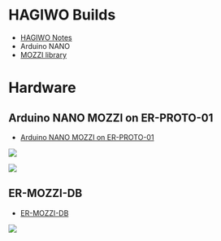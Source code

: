 = HAGIWO Builds =

* [https://note.com/solder_state/ HAGIWO Notes]
* Arduino NANO
* [https://sensorium.github.io/Mozzi/ MOZZI library]

= Hardware =

== Arduino NANO MOZZI on ER-PROTO-01 ==

* [http://land-boards.com/blwiki/index.php?title=Arduino_NANO_MOZZI_on_ER-PROTO-01 Arduino NANO MOZZI on ER-PROTO-01]

<img src="http://land-boards.com/blwiki/images/5/5c/ER-PROTO-01-NANO-MOZZI_P1080687-720PX.jpg"></img>

<img src="http://land-boards.com/blwiki/images/3/3e/ER-PROTO-01-NANO-MOZZI_P1080693-720PX.jpg"></img>

== ER-MOZZI-DB ==

* [http://land-boards.com/blwiki/index.php?title=ER-MOZZI-DB ER-MOZZI-DB]

<img src="http://land-boards.com/blwiki/images/b/b2/ER-MOZZI-DB-SET_FRONT_REAR-3D-720PX.png"></img>
